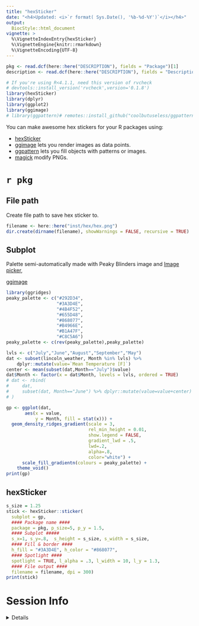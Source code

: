 ```yaml
---
title: "hexSticker"
date: "<h4>Updated: <i>`r format( Sys.Date(), '%b-%d-%Y')`</i></h4>"
output:
  BiocStyle::html_document
vignette: >
  %\VignetteIndexEntry{hexSticker}
  %\VignetteEngine{knitr::rmarkdown}
  %\VignetteEncoding{UTF-8}
---
```


```r
pkg <- read.dcf(here::here("DESCRIPTION"), fields = "Package")[1]
description <- read.dcf(here::here("DESCRIPTION"), fields = "Description")[1]

# If you're using R<4.1.1, need this version of rvcheck
# devtools::install_version('rvcheck',version='0.1.8') 
library(hexSticker)
library(dplyr)
library(ggplot2)
library(ggimage)
# library(ggpattern)# remotes::install_github("coolbutuseless/ggpattern")
```

You can make awesome hex stickers for your R packages using:

- [hexSticker](https://github.com/GuangchuangYu/hexSticker)  
- [ggimage](https://github.com/GuangchuangYu/ggimage) 
lets you render images as data points.  
- [ggpattern](https://coolbutuseless.github.io/package/ggpattern/)
lets you fill objects with patterns or images.
- [magick](https://cran.r-project.org/web/packages/magick/vignettes/intro.html) 
modify PNGs.

# `r pkg`

## File path

Create file path to save hex sticker to.

```r
filename <- here::here("inst/hex/hex.png")
dir.create(dirname(filename), showWarnings = FALSE, recursive = TRUE)
```

## Subplot

Palette semi-automatically made with Peaky Blinders image and
[Image picker](https://coolors.co/image-picker), 

[ggimage](https://yulab-smu.top/pkgdocs/ggimage.html)

```r
library(ggridges)
peaky_palette <- c("#292D34",
                   "#3A3D4E",
                   "#4B4F52",
                   "#655D48",
                   "#868077",
                   "#B4966E",
                   "#B1A47F",
                   "#C8C5A6")
peaky_palette <- c(rev(peaky_palette),peaky_palette)

lvls <- c("July","June","August","September","May")
dat <- subset(lincoln_weather, Month %in% lvls) %>% 
    dplyr::mutate(value=`Mean Temperature [F]`)
center <- mean(subset(dat,Month=="July")$value)
dat$Month <- factor(x = dat$Month, levels = lvls, ordered = TRUE)
# dat <- rbind(
#     dat,
#     subset(dat, Month=="June") %>% dplyr::mutate(value=value+center)
# )

gp <- ggplot(dat, 
       aes(x = value, 
           y = Month, fill = stat(x))) +
  geom_density_ridges_gradient(scale = 3, 
                               rel_min_height = 0.01, 
                               show.legend = FALSE,
                               gradient_lwd = .5,
                               lwd=.2,
                               alpha=.8,
                               color="white") + 
      scale_fill_gradientn(colours = peaky_palette) + 
    theme_void() 
print(gp)
```


## hexSticker 

```r
s_size = 1.25
stick <- hexSticker::sticker( 
  subplot = gp,
  #### Package name ####
  package = pkg, p_size=5, p_y = 1.5,
  #### Subplot #####
  s_x=1, s_y=.8,  s_height = s_size, s_width = s_size,
  #### Fill & border ####
  h_fill = "#3A3D4E", h_color = "#868077",
  #### Spotlight ####
  spotlight = TRUE, l_alpha = .3, l_width = 10, l_y = 1.3,
  #### File output ####
  filename = filename, dpi = 300)
print(stick)
```

# Session Info 

<details> 

```r
utils::sessionInfo()
```

</details>  

